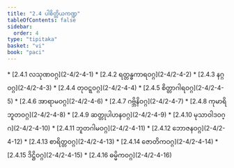 ```yaml
---
title: "2.4 ပါစိတ္တိယကဏ္ဍ"
tableOfContents: false
sidebar:
  order: 4
type: "tipitaka"
basket: "vi"
book: "paci"
---
```



<DynamicBreadcrumb />



<TableOfContents book="paci" section="2.4">
* [2.4.1 လသုဏဝဂ္ဂ](2-4/2-4-1)
* [2.4.2 ရတ္တန္ဓကာရဝဂ္ဂ](2-4/2-4-2)
* [2.4.3 နဂ္ဂဝဂ္ဂ](2-4/2-4-3)
* [2.4.4 တုဝဋ္ဋဝဂ္ဂ](2-4/2-4-4)
* [2.4.5 စိတ္တာဂါရဝဂ္ဂ](2-4/2-4-5)
* [2.4.6 အာရာမဝဂ္ဂ](2-4/2-4-6)
* [2.4.7 ဂဗ္ဘိနိဝဂ္ဂ](2-4/2-4-7)
* [2.4.8 ကုမာရိဘူတဝဂ္ဂ](2-4/2-4-8)
* [2.4.9 ဆတ္တုပါဟနဝဂ္ဂ](2-4/2-4-9)
* [2.4.10 မုသာဝါဒဝဂ္ဂ](2-4/2-4-10)
* [2.4.11 ဘူတဂါမဝဂ္ဂ](2-4/2-4-11)
* [2.4.12 ဘောဇနဝဂ္ဂ](2-4/2-4-12)
* [2.4.13 စာရိတ္တဝဂ္ဂ](2-4/2-4-13)
* [2.4.14 ဇောတိကဝဂ္ဂ](2-4/2-4-14)
* [2.4.15 ဒိဋ္ဌိဝဂ္ဂ](2-4/2-4-15)
* [2.4.16 ဓမ္မိကဝဂ္ဂ](2-4/2-4-16)
</TableOfContents>